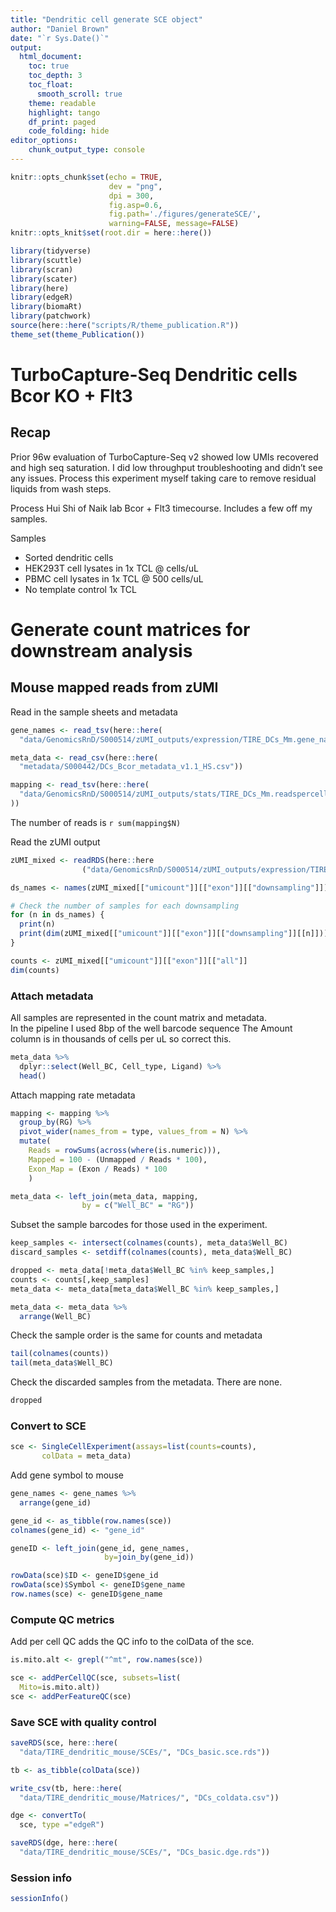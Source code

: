 ```yaml
---
title: "Dendritic cell generate SCE object"
author: "Daniel Brown"
date: "`r Sys.Date()`"
output:
  html_document:
    toc: true
    toc_depth: 3
    toc_float:
      smooth_scroll: true
    theme: readable
    highlight: tango 
    df_print: paged
    code_folding: hide
editor_options: 
    chunk_output_type: console
---
```


```r
knitr::opts_chunk$set(echo = TRUE,
                      dev = "png",
                      dpi = 300,
                      fig.asp=0.6, 
                      fig.path='./figures/generateSCE/',
                      warning=FALSE, message=FALSE)
knitr::opts_knit$set(root.dir = here::here())

library(tidyverse)
library(scuttle)
library(scran)
library(scater)
library(here)
library(edgeR)
library(biomaRt)
library(patchwork)
source(here::here("scripts/R/theme_publication.R"))
theme_set(theme_Publication())
```

# TurboCapture-Seq Dendritic cells Bcor KO + Flt3

## Recap

Prior 96w evaluation of TurboCapture-Seq v2 showed low UMIs recovered and high seq saturation. I did low throughput troubleshooting and didn’t see any issues. Process this experiment myself taking care to remove residual liquids from wash steps.

Process Hui Shi of Naik lab Bcor + Flt3 timecourse. Includes a few off my samples.

Samples

* Sorted dendritic cells
* HEK293T cell lysates in 1x TCL @ cells/uL
* PBMC cell lysates in 1x TCL @ 500 cells/uL
* No template control 1x TCL

# Generate count matrices for downstream analysis {.tabset}

## Mouse mapped reads from zUMI

Read in the sample sheets and metadata

```r
gene_names <- read_tsv(here::here(
  "data/GenomicsRnD/S000514/zUMI_outputs/expression/TIRE_DCs_Mm.gene_names.txt"))

meta_data <- read_csv(here::here(
  "metadata/S000442/DCs_Bcor_metadata_v1.1_HS.csv"))

mapping <- read_tsv(here::here(
  "data/GenomicsRnD/S000514/zUMI_outputs/stats/TIRE_DCs_Mm.readspercell.txt"
))
```

The number of reads is `r sum(mapping$N)`

Read the zUMI output

```r
zUMI_mixed <- readRDS(here::here
                ("data/GenomicsRnD/S000514/zUMI_outputs/expression/TIRE_DCs_Mm.dgecounts.rds"))

ds_names <- names(zUMI_mixed[["umicount"]][["exon"]][["downsampling"]])

# Check the number of samples for each downsampling
for (n in ds_names) {
  print(n)
  print(dim(zUMI_mixed[["umicount"]][["exon"]][["downsampling"]][[n]]))
}

counts <- zUMI_mixed[["umicount"]][["exon"]][["all"]]
dim(counts)
```

### Attach metadata

All samples are represented in the count matrix and metadata.  
In the pipeline I used 8bp of the well barcode sequence
The Amount column is in thousands of cells per uL so correct this.

```r
meta_data %>% 
  dplyr::select(Well_BC, Cell_type, Ligand) %>% 
  head()

```

Attach mapping rate metadata

```r
mapping <- mapping %>% 
  group_by(RG) %>% 
  pivot_wider(names_from = type, values_from = N) %>% 
  mutate(
    Reads = rowSums(across(where(is.numeric))),
    Mapped = 100 - (Unmapped / Reads * 100),
    Exon_Map = (Exon / Reads) * 100
    )

meta_data <- left_join(meta_data, mapping,
                by = c("Well_BC" = "RG"))
```

Subset the sample barcodes for those used in the experiment.

```r
keep_samples <- intersect(colnames(counts), meta_data$Well_BC)
discard_samples <- setdiff(colnames(counts), meta_data$Well_BC)

dropped <- meta_data[!meta_data$Well_BC %in% keep_samples,]
counts <- counts[,keep_samples]
meta_data <- meta_data[meta_data$Well_BC %in% keep_samples,]

meta_data <- meta_data %>% 
  arrange(Well_BC)
```

Check the sample order is the same for counts and metadata

```r
tail(colnames(counts))
tail(meta_data$Well_BC)
```

Check the discarded samples from the metadata. There are none.

```r
dropped
```

### Convert to SCE

```r
sce <- SingleCellExperiment(assays=list(counts=counts),
       colData = meta_data)
```

Add gene symbol to mouse

```r
gene_names <- gene_names %>% 
  arrange(gene_id)

gene_id <- as_tibble(row.names(sce))
colnames(gene_id) <- "gene_id"

geneID <- left_join(gene_id, gene_names,
                     by=join_by(gene_id))

rowData(sce)$ID <- geneID$gene_id
rowData(sce)$Symbol <- geneID$gene_name
row.names(sce) <- geneID$gene_name
```

### Compute QC metrics
Add per cell QC adds the QC info to the colData of the sce.

```r
is.mito.alt <- grepl("^mt", row.names(sce))

sce <- addPerCellQC(sce, subsets=list(
  Mito=is.mito.alt))
sce <- addPerFeatureQC(sce)
```

### Save SCE with quality control

```r
saveRDS(sce, here::here(
  "data/TIRE_dendritic_mouse/SCEs/", "DCs_basic.sce.rds"))

tb <- as_tibble(colData(sce))

write_csv(tb, here::here(
  "data/TIRE_dendritic_mouse/Matrices/", "DCs_coldata.csv"))

dge <- convertTo(
  sce, type ="edgeR")

saveRDS(dge, here::here(
  "data/TIRE_dendritic_mouse/SCEs/", "DCs_basic.dge.rds"))
```

### Session info
```r
sessionInfo()
```
